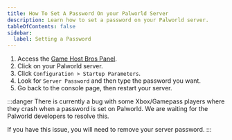 ```yaml
---
title: How To Set A Password On your Palworld Server
description: Learn how to set a password on your Palworld server.
tableOfContents: false
sidebar:
  label: Setting a Password
---
```


1. Access the [Game Host Bros Panel](https://panel.gamehostbros.com/).
2. Click on your Palworld server.
2. Click `Configuration > Startup Parameters`.
3. Look for `Server Password` and then type the password you want.
4. Go back to the console page, then restart your server.

:::danger
There is currently a bug with some Xbox/Gamepass players where they crash when a password is set on Palworld. We are waiting for the Palworld developers to resolve this.

If you have this issue, you will need to remove your server password.
:::
